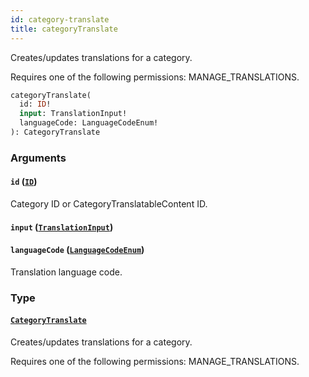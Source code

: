 ```yaml
---
id: category-translate
title: categoryTranslate
---
```



Creates/updates translations for a category. 

Requires one of the following permissions: MANAGE_TRANSLATIONS.

```graphql
categoryTranslate(
  id: ID!
  input: TranslationInput!
  languageCode: LanguageCodeEnum!
): CategoryTranslate
```


### Arguments

#### `id` ([`ID`](../../../developer/api-reference/scalars/id))

Category ID or CategoryTranslatableContent ID.


#### `input` ([`TranslationInput`](../../../developer/api-reference/inputs/translation-input))




#### `languageCode` ([`LanguageCodeEnum`](../../../developer/api-reference/enums/language-code-enum))

Translation language code.


### Type

#### [`CategoryTranslate`](../../../developer/api-reference/objects/category-translate) 

Creates/updates translations for a category. 

Requires one of the following permissions: MANAGE_TRANSLATIONS.




